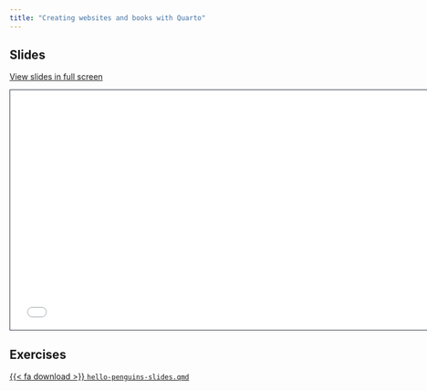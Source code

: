 ```yaml
---
title: "Creating websites and books with Quarto"
---
```


## Slides

[View slides in full screen](3-websites-books.html)

```{=html}
<iframe class="slide-deck" src="3-websites-books.html" height="420" width="747" style="border: 1px solid #2e3846;"></iframe>
```
## Exercises

<a href="https://raw.githubusercontent.com/mine-cetinkaya-rundel/quarto-asa-nebraska/main/exercises/hello-penguins-slides.qmd">{{< fa download >}} `hello-penguins-slides.qmd`</i></a>
